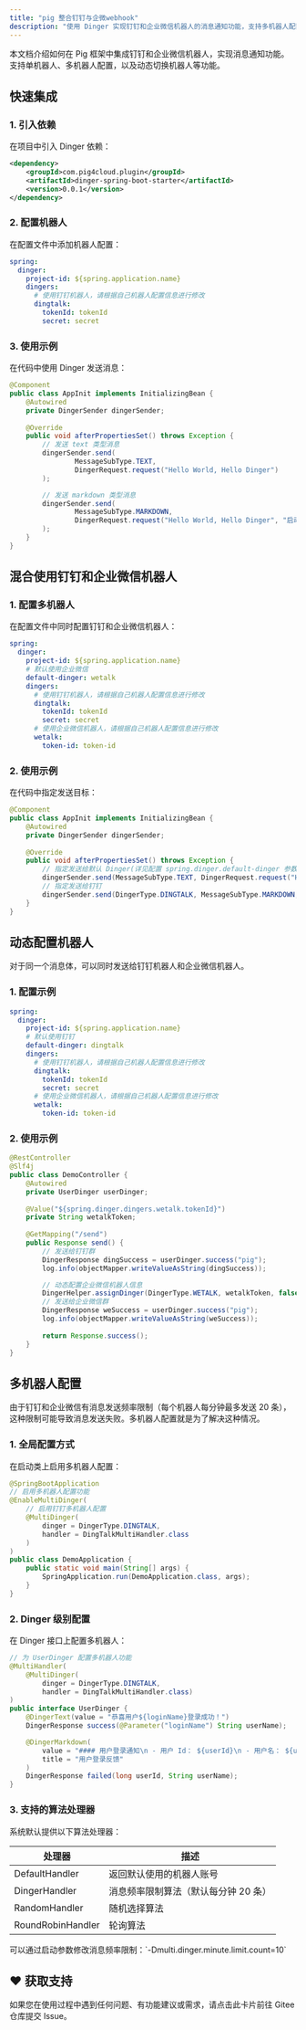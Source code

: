 ```yaml
---
title: "pig 整合钉钉与企微webhook"
description: "使用 Dinger 实现钉钉和企业微信机器人的消息通知功能，支持多机器人配置和动态切换"
---
```


<Note>
本文档介绍如何在 Pig 框架中集成钉钉和企业微信机器人，实现消息通知功能。支持单机器人、多机器人配置，以及动态切换机器人等功能。
</Note>

## 快速集成

### 1. 引入依赖
在项目中引入 Dinger 依赖：

```xml
<dependency>
    <groupId>com.pig4cloud.plugin</groupId>
    <artifactId>dinger-spring-boot-starter</artifactId>
    <version>0.0.1</version>
</dependency>
```

### 2. 配置机器人
在配置文件中添加机器人配置：

```yaml
spring:
  dinger:
    project-id: ${spring.application.name}
    dingers:
      # 使用钉钉机器人，请根据自己机器人配置信息进行修改
      dingtalk:
        tokenId: tokenId 
        secret: secret
```

### 3. 使用示例
在代码中使用 Dinger 发送消息：

```java
@Component
public class AppInit implements InitializingBean {
    @Autowired
    private DingerSender dingerSender;
    
    @Override
    public void afterPropertiesSet() throws Exception {
        // 发送 text 类型消息
        dingerSender.send(
                MessageSubType.TEXT,
                DingerRequest.request("Hello World, Hello Dinger")
        );

        // 发送 markdown 类型消息
        dingerSender.send(
                MessageSubType.MARKDOWN,
                DingerRequest.request("Hello World, Hello Dinger", "启动通知")
        );
    }
}
```

## 混合使用钉钉和企业微信机器人

### 1. 配置多机器人
在配置文件中同时配置钉钉和企业微信机器人：

```yaml
spring:
  dinger:
    project-id: ${spring.application.name}
    # 默认使用企业微信
    default-dinger: wetalk
    dingers:
      # 使用钉钉机器人，请根据自己机器人配置信息进行修改
      dingtalk:
        tokenId: tokenId
        secret: secret
      # 使用企业微信机器人，请根据自己机器人配置信息进行修改
      wetalk:
        token-id: token-id
```

### 2. 使用示例
在代码中指定发送目标：

```java
@Component
public class AppInit implements InitializingBean {
    @Autowired
    private DingerSender dingerSender;
    
    @Override
    public void afterPropertiesSet() throws Exception {
        // 指定发送给默认 Dinger(详见配置 spring.dinger.default-dinger 参数值)
        dingerSender.send(MessageSubType.TEXT, DingerRequest.request("Hello World, Hello Dinger"));
        // 指定发送给钉钉
        dingerSender.send(DingerType.DINGTALK, MessageSubType.MARKDOWN, DingerRequest.request("Hello World, Hello Dinger", "启动通知"));
    }
}
```

## 动态配置机器人

<Note>
对于同一个消息体，可以同时发送给钉钉机器人和企业微信机器人。
</Note>

### 1. 配置示例
```yaml
spring:
  dinger:
    project-id: ${spring.application.name}
    # 默认使用钉钉
    default-dinger: dingtalk
    dingers:
      # 使用钉钉机器人，请根据自己机器人配置信息进行修改
      dingtalk:
        tokenId: tokenId
        secret: secret
      # 使用企业微信机器人，请根据自己机器人配置信息进行修改
      wetalk:
        token-id: token-id
```

### 2. 使用示例
```java
@RestController
@Slf4j
public class DemoController {
    @Autowired
    private UserDinger userDinger;
    
    @Value("${spring.dinger.dingers.wetalk.tokenId}")
    private String wetalkToken;
    
    @GetMapping("/send")
    public Response send() {
        // 发送给钉钉群
        DingerResponse dingSuccess = userDinger.success("pig");
        log.info(objectMapper.writeValueAsString(dingSuccess));

        // 动态配置企业微信机器人信息
        DingerHelper.assignDinger(DingerType.WETALK, wetalkToken, false);
        // 发送给企业微信群
        DingerResponse weSuccess = userDinger.success("pig");
        log.info(objectMapper.writeValueAsString(weSuccess));
        
        return Response.success();
    }
}
```

## 多机器人配置

<Warning>
由于钉钉和企业微信有消息发送频率限制（每个机器人每分钟最多发送 20 条），这种限制可能导致消息发送失败。多机器人配置就是为了解决这种情况。
</Warning>

### 1. 全局配置方式
在启动类上启用多机器人配置：

```java
@SpringBootApplication
// 启用多机器人配置功能
@EnableMultiDinger(
    // 启用钉钉多机器人配置
    @MultiDinger(
        dinger = DingerType.DINGTALK, 
        handler = DingTalkMultiHandler.class
    )
)
public class DemoApplication {
    public static void main(String[] args) {
        SpringApplication.run(DemoApplication.class, args);
    }
}
```

### 2. Dinger 级别配置
在 Dinger 接口上配置多机器人：

```java
// 为 UserDinger 配置多机器人功能
@MultiHandler(
    @MultiDinger(
        dinger = DingerType.DINGTALK, 
        handler = DingTalkMultiHandler.class)
)
public interface UserDinger {
    @DingerText(value = "恭喜用户${loginName}登录成功！")
    DingerResponse success(@Parameter("loginName") String userName);

    @DingerMarkdown(
        value = "#### 用户登录通知\n - 用户 Id： ${userId}\n - 用户名： ${userName}",
        title = "用户登录反馈"
    )
    DingerResponse failed(long userId, String userName);
}
```

### 3. 支持的算法处理器
系统默认提供以下算法处理器：

| 处理器 | 描述 |
| --- | --- |
| DefaultHandler | 返回默认使用的机器人账号 |
| DingerHandler | 消息频率限制算法（默认每分钟 20 条） |
| RandomHandler | 随机选择算法 |
| RoundRobinHandler | 轮询算法 |

<Note>
可以通过启动参数修改消息频率限制：`-Dmulti.dinger.minute.limit.count=10`
</Note>

## ♥️ 获取支持
<Card title="遇到问题？" horizontal icon="link" href="https://gitee.com/log4j/pig/issues">
  如果您在使用过程中遇到任何问题、有功能建议或需求，请点击此卡片前往 Gitee 仓库提交 Issue。
</Card>

